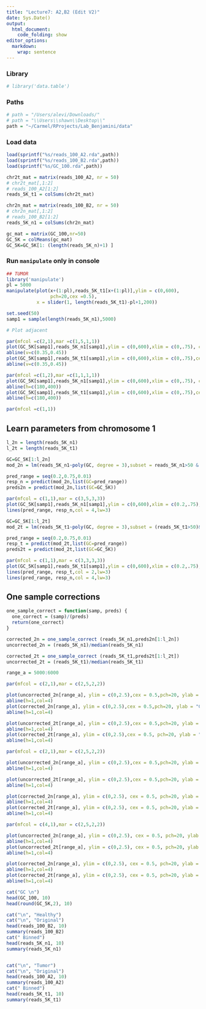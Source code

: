 ```yaml
---
title: "Lecture7: A2,B2 (Edit V2)"
date: Sys.Date()
output:
  html_document:
    code_folding: show
editor_options: 
  markdown: 
    wrap: sentence
---
```


### Library
```r
# library('data.table')
```

### Paths
```r
# path = "/Users/alevi/Downloads/"
# path = "\\Users\\shawn\\Desktop\\"
path = "~/Carmel/RProjects/Lab_Benjamini/data"
```

### Load data
```r
load(sprintf("%s/reads_100_A2.rda",path))
load(sprintf("%s/reads_100_B2.rda",path))
load(sprintf("%s/GC_100.rda",path))
```

```r
chr2t_mat = matrix(reads_100_A2, nr = 50)
# chr2t_mat[,1:2]
# reads_100_A2[1:2]
reads_5K_t1 = colSums(chr2t_mat)

chr2n_mat = matrix(reads_100_B2, nr = 50)
# chr2n_mat[,1:2]
# reads_100_B2[1:2]
reads_5K_n1 = colSums(chr2n_mat)

gc_mat = matrix(GC_100,nr=50)
GC_5K = colMeans(gc_mat)
GC_5K=GC_5K[1: (length(reads_5K_n)+1) ]
```


### Run `manipulate` only in console
```r
## TUMOR
library('manipulate')
pl = 5000
manipulate(plot(x+(1:pl),reads_5K_t1[x+(1:pl)],ylim = c(0,600),
                pch=20,cex =0.5), 
           x = slider(1, length(reads_5K_t1)-pl+1,200))
```

```r
set.seed(50)
samp1 = sample(length(reads_5K_n1),5000)
```

```r
# Plot adjacent

par(mfcol =c(2,1),mar =c(1,5,1,1))
plot(GC_5K[samp1],reads_5K_n1[samp1],ylim = c(0,600),xlim = c(0,.75), cex = 0.4, pch=20, ylab="Healthy 2")
abline(v=c(0.35,0.45))
plot(GC_5K[samp1],reads_5K_t1[samp1],ylim = c(0,600),xlim = c(0,.75),cex = 0.4, pch=20, ylab="Tumor 2")
abline(v=c(0.35,0.45))

par(mfcol =c(1,2),mar =c(1,1,1,1))
plot(GC_5K[samp1],reads_5K_n1[samp1],ylim = c(0,600),xlim = c(0,.75), cex = 0.4, pch=20, main="Healthy 2")
abline(h=c(180,400))
plot(GC_5K[samp1],reads_5K_t1[samp1],ylim = c(0,600),xlim = c(0,.75),cex = 0.4, pch=20, main="Tumor 2")
abline(h=c(180,400))

par(mfcol =c(1,1))

```

## Learn parameters from chromosome 1

```r
l_2n = length(reads_5K_n1)
l_2t = length(reads_5K_t1)

GC=GC_5K[1:l_2n]
mod_2n = lm(reads_5K_n1~poly(GC, degree = 3),subset = reads_5K_n1>50 & reads_5K_n1<600 )

pred_range = seq(0.2,0.75,0.01)
resp_n = predict(mod_2n,list(GC=pred_range))
preds2n = predict(mod_2n,list(GC=GC_5K))

par(mfcol = c(1,1),mar = c(3,5,3,3))
plot(GC_5K[samp1],reads_5K_n1[samp1],ylim = c(0,600),xlim = c(0.2,.75), cex = 0.5, pch=20, ylab = "Healthy 2")
lines(pred_range, resp_n,col = 4,lw=3)

```

```r
GC=GC_5K[1:l_2t]
mod_2t = lm(reads_5K_t1~poly(GC, degree = 3),subset = (reads_5K_t1>50)&(reads_5K_t1<500))

pred_range = seq(0.2,0.75,0.01)
resp_t = predict(mod_2t,list(GC=pred_range))
preds2t = predict(mod_2t,list(GC=GC_5K))

par(mfcol = c(1,1),mar = c(3,3,3,3))
plot(GC_5K[samp1],reads_5K_t1[samp1],ylim = c(0,600),xlim = c(0.2,.75), cex = 0.5, pch=20, main = "Tumor 2")
lines(pred_range, resp_t,col = 2,lw=3)
lines(pred_range, resp_n,col = 4,lw=3)
```

## One sample corrections
```r
one_sample_correct = function(samp, preds) {
  one_correct = (samp)/(preds)
  return(one_correct)
}
```

```r
corrected_2n = one_sample_correct (reads_5K_n1,preds2n[1:l_2n])
uncorrected_2n = (reads_5K_n1)/median(reads_5K_n1) 

corrected_2t = one_sample_correct (reads_5K_t1,preds2t[1:l_2t])
uncorrected_2t = (reads_5K_t1)/median(reads_5K_t1) 

range_a = 5000:6000
```

```r
par(mfcol = c(2,1),mar = c(2,5,2,2))

plot(uncorrected_2n[range_a], ylim = c(0,2.5),cex = 0.5,pch=20, ylab = "Before Fix", main = "Healthy 2")
abline(h=1,col=4)
plot(corrected_2n[range_a], ylim = c(0,2.5),cex = 0.5,pch=20, ylab = "Corrected")
abline(h=1,col=4)

plot(uncorrected_2t[range_a], ylim = c(0,2.5),cex = 0.5,pch=20, ylab = "Before Fix", main = "Tumor 2")
abline(h=1,col=4)
plot(corrected_2t[range_a], ylim = c(0,2.5),cex = 0.5, pch=20, ylab = "Corrected")
abline(h=1,col=4)

```


```r
par(mfcol = c(2,1),mar = c(2,5,2,2))

plot(uncorrected_2n[range_a], ylim = c(0,2.5),cex = 0.5,pch=20, ylab = "Healthy 2", main = "Before Fix")
abline(h=1,col=4)

plot(uncorrected_2t[range_a], ylim = c(0,2.5),cex = 0.5,pch=20, ylab = "Tumor 2")
abline(h=1,col=4)

plot(corrected_2n[range_a], ylim = c(0,2.5), cex = 0.5, pch=20, ylab = "Healthy 2", main = "Corrected")
abline(h=1,col=4)
plot(corrected_2t[range_a], ylim = c(0,2.5), cex = 0.5, pch=20, ylab = "Tumor 2")
abline(h=1,col=4)

```

```r
par(mfcol = c(4,1),mar = c(2,5,2,2))

plot(uncorrected_2n[range_a], ylim = c(0,2.5), cex = 0.5, pch=20, ylab = "Healthy 2", main = "Before Fix")
abline(h=1,col=4)
plot(uncorrected_2t[range_a], ylim = c(0,2.5), cex = 0.5, pch=20, ylab = "Tumor 2")
abline(h=1,col=4)

plot(corrected_2n[range_a], ylim = c(0,2.5), cex = 0.5, pch=20, ylab = "Healthy 2", main = "Corrected")
abline(h=1,col=4)
plot(corrected_2t[range_a], ylim = c(0,2.5), cex = 0.5, pch=20, ylab = "Tumor 2")
abline(h=1,col=4)
```



```r
cat("GC \n")
head(GC_100, 10)
head(round(GC_5K,2), 10)

cat("\n", "Healthy")
cat("\n", "Original")
head(reads_100_B2, 10)
summary(reads_100_B2)
cat(" Binned")
head(reads_5K_n1, 10)
summary(reads_5K_n1)


cat("\n", "Tumor")
cat("\n", "Original")
head(reads_100_A2, 10)
summary(reads_100_A2)
cat(" Binned")
head(reads_5K_t1, 10)
summary(reads_5K_t1)
```

